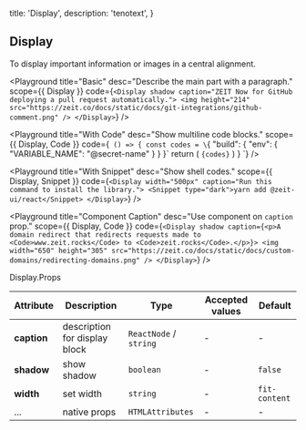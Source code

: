 
  title: 'Display',
  description: 'tenotext',
}

## Display

To display important information or images in a central alignment.

<Playground
  title="Basic"
  desc="Describe the main part with a paragraph."
  scope={{ Display }}
  code={`
  <Display shadow caption="ZEIT Now for GitHub deploying a pull request automatically.">
    <img height="214" src="https://zeit.co/docs/static/docs/git-integrations/github-comment.png" />
  </Display>
`} />


<Playground
  title="With Code"
  desc="Show multiline code blocks."
  scope={{ Display, Code }}
  code={`
() => {
  const codes = \`{
  "build": {
    "env": {
      "VARIABLE_NAME": "@secret-name"
    }
  }
}\`
  return (
    <Display width="500px" caption="Application's build with a defined environment variable.">
      <Code block>{codes}</Code>
    </Display>
  )
}
`} />

<Playground
  title="With Snippet"
  desc="Show shell codes."
  scope={{ Display, Snippet }}
  code={`
  <Display width="500px" caption="Run this command to install the library.">
    <Snippet type="dark">yarn add @zeit-ui/react</Snippet>
  </Display>
`} />

<Playground
  title="Component Caption"
  desc="Use component on `caption` prop."
  scope={{ Display, Code }}
  code={`
  <Display shadow caption={<p>A domain redirect that redirects requests made to <Code>www.zeit.rocks</Code> to <Code>zeit.rocks</Code>.</p>}>
    <img width="650" height="305" src="https://zeit.co/docs/static/docs/custom-domains/redirecting-domains.png" />
  </Display>
`} />

<Attributes edit="/pages/docs/components/display.mdx">
<Attributes.Title>Display.Props</Attributes.Title>

| Attribute | Description | Type | Accepted values | Default
| ---------- | ---------- | ---- |  -------------- | ------ |
| **caption** | description for display block | `ReactNode` / `string` | - | - |
| **shadow** | show shadow | `boolean` | - | `false` |
| **width** | set width | `string` | - | `fit-content` |
| ... | native props | `HTMLAttributes` | - | - |

</Attributes>

